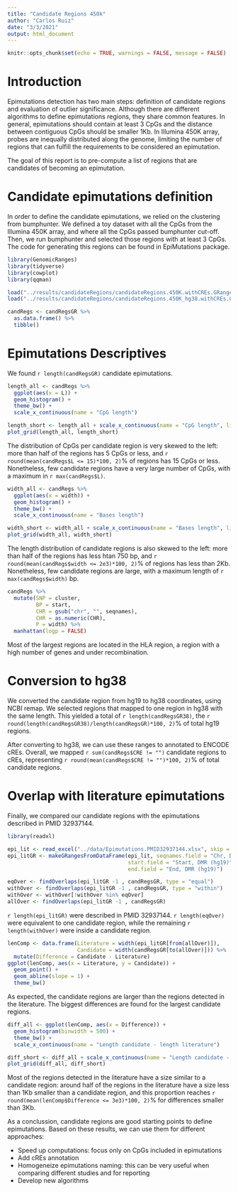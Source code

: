 ```yaml
---
title: "Candidate Regions 450k"
author: "Carlos Ruiz"
date: "3/3/2021"
output: html_document
---
```


```r
knitr::opts_chunk$set(echo = TRUE, warnings = FALSE, message = FALSE)
```

# Introduction

Epimutations detection has two main steps: definition of candidate regions and evaluation of outlier significance. Although there are different algorithms to define epimutations regions, they share common features. In general, epimutations should contain at least 3 CpGs and the distance between contiguous CpGs should be smaller 1Kb. In Illumina 450K array, probes are inequally distributed along the genome, limiting the number of regions that can fulfill the requirements to be considered an epimutation.

The goal of this report is to pre-compute a list of regions that are candidates of becoming an epimutation. 

# Candidate epimutations definition

In order to define the candidate epimutations, we relied on the clustering from bumphunter. We defined a toy dataset with all the CpGs from the Illumina 450K array, and where all the CpGs passed bumphunter cut-off. Then, we run bumphunter and selected those regions with at least 3 CpGs. The code for generating this regions can be found in EpiMutations package.

```r
library(GenomicRanges)
library(tidyverse)
library(cowplot)
library(qqman)

load("../results/candidateRegions/candidateRegions.450K.withCREs.GRanges.Rdata")
load("../results/candidateRegions/candidateRegions.450K_hg38.withCREs.GRanges.Rdata")

candRegs <- candRegsGR %>%
  as.data.frame() %>%
  tibble()
```

# Epimutations Descriptives

We found `r length(candRegsGR)` candidate epimutations. 

```r
length_all <- candRegs %>%
  ggplot(aes(x = L)) +
  geom_histogram() +
  theme_bw() +
  scale_x_continuous(name = "CpG length")

length_short <- length_all + scale_x_continuous(name = "CpG length", limits = c(3, 32))
plot_grid(length_all, length_short)   
```

The distribution of CpGs per candidate region is very skewed to the left: more than half of the regions has 5 CpGs or less, and `r round(mean(candRegs$L <= 15)*100, 2)`% of regions has 15 CpGs or less. Nonetheless, few candidate regions have a very large number of CpGs, with a maximum in `r max(candRegs$L)`. 

```r
width_all <- candRegs %>%
  ggplot(aes(x = width)) +
  geom_histogram() +
  theme_bw() +
  scale_x_continuous(name = "Bases length")

width_short <- width_all + scale_x_continuous(name = "Bases length", limits = c(5, 5e3))
plot_grid(width_all, width_short)   
```

The length distribution of candidate regions is also skewed to the left: more than half of the regions has less htan 750 bp, and `r round(mean(candRegs$width <= 2e3)*100, 2)`% of regions has less than 2Kb. Nonetheless, few candidate regions are large, with a maximum length of `r max(candRegs$width)` bp. 

```r
candRegs %>%
  mutate(SNP = cluster,
         BP = start,
         CHR = gsub("chr", "", seqnames),
         CHR = as.numeric(CHR),
         P = width) %>%
  manhattan(logp = FALSE)
```

Most of the largest regions are located in the HLA region, a region with a high number of genes and under recombination. 

# Conversion to hg38

We converted the candidate region from hg19 to hg38 coordinates, using NCBI remap. We selected regions that mapped to one region in hg38 with the same length. This yielded a total of `r length(candRegsGR38)`, the `r round(length(candRegsGR38)/length(candRegsGR)*100, 2)`% of total hg19 regions. 

After converting to hg38, we can use these ranges to annotated to ENCODE cREs. Overall, we mapped `r sum(candRegs$CRE != "")` candidate regions to cREs, representing `r round(mean(candRegs$CRE != "")*100, 2)`% of total candidate regions.

# Overlap with literature epimutations

Finally, we compared our candidate regions with the epimutations described in PMID 32937144. 

```r
library(readxl)

epi_lit <- read_excel("../data/Epimutations.PMID32937144.xlsx", skip = 2)
epi_litGR <- makeGRangesFromDataFrame(epi_lit, seqnames.field = "Chr, DMR",
                                      start.field = "Start, DMR (hg19)",
                                      end.field = "End, DMR (hg19)")

eqOver <- findOverlaps(epi_litGR -1 , candRegsGR, type = "equal")
withOver <- findOverlaps(epi_litGR -1 , candRegsGR, type = "within")
withOver <- withOver[!withOver %in% eqOver]
allOver <- findOverlaps(epi_litGR -1 , candRegsGR)
```

`r length(epi_litGR)` were described in PMID 32937144. `r length(eqOver)` were equivalent to one candidate region, while the remaining `r length(withOver)` were inside a candidate region.

```r
lenComp <- data.frame(Literature = width(epi_litGR[from(allOver)]),
                      Candidate = width(candRegsGR[to(allOver)])) %>%
  mutate(Difference = Candidate - Literature)
ggplot(lenComp, aes(x = Literature, y = Candidate)) +
  geom_point() +
  geom_abline(slope = 1) +
  theme_bw()
```
As expected, the candidate regions are larger than the regions detected in the literature. The biggest differences are found for the largest candidate regions.

```r
diff_all <- ggplot(lenComp, aes(x = Difference)) +
  geom_histogram(binwidth = 500) +
  theme_bw() +
  scale_x_continuous(name = "Length candidate - length literature")

diff_short <- diff_all + scale_x_continuous(name = "Length candidate - length literature", limits = c(-3, 15e3))
plot_grid(diff_all, diff_short)   
```

Most of the regions detected in the literature have a size similar to a candidate region: around half of the regions in the literature have a size less than 1Kb smaller than a candidate region, and this proportion reaches `r round(mean(lenComp$Difference <= 3e3)*100, 2)`% for differences smaller than 3Kb.

As a conclussion, candidate regions are good starting points to define epimutations. Based on these results, we can use them for different approaches:

- Speed up computations: focus only on CpGs included in epimutations
- Add cREs annotation
- Homogeneize epimutations naming: this can be very useful when comparing different studies and for reporting
- Develop new algorithms
